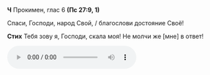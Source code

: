 **Ч** Прокимен, глас 6 **(Пс 27:9, 1)**

Спаси, Господи, народ Свой, / благослови достояние Своё!

**Стих** Тебя зову я, Господи, скала моя! Не молчи же <R>[</R>мне<R>]</R> в ответ!

<audio controls>
    <source
        src="https://psmb-neos-resources.hb.bizmrg.com/target/psmb/d1370ebbb683830ec4105b9e5206c3a1783862f3/%D0%93%D0%BB%D0%B0%D1%81%206.mp3"
        type="audio/mpeg"
    />
</audio>
